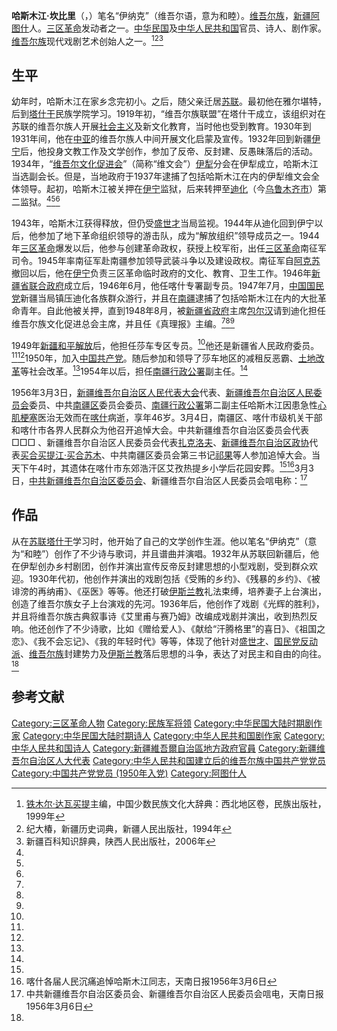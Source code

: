 '''哈斯木江·坎比里'''（{{lang-ug|待查}}，{{bd|1910年||1956年|3月3日}}）笔名“伊纳克”（维吾尔语，意为和睦）。[[维吾尔族|维吾尔族]]，[[新疆|新疆]][[阿图什|阿图什]]人。[[三区革命|三区革命]]发动者之一。[[中华民国|中华民国]]及[[中华人民共和国|中华人民共和国]]官员、诗人、剧作家。[[维吾尔族|维吾尔族]]现代戏剧艺术创始人之一。<ref name=xibei>[[铁木尔·达瓦买提|铁木尔·达瓦买提]]主编，中国少数民族文化大辞典：西北地区卷，民族出版社，1999年</ref><ref name=ji>纪大椿，新疆历史词典，新疆人民出版社，1994年</ref><ref name=xjbk>新疆百科知识辞典，陕西人民出版社，2006年</ref>

==生平==
幼年时，哈斯木江在家乡念完初小。之后，随父亲迁居[[苏联|苏联]]。最初他在雅尔堪特，后到[[塔什干|塔什干]]民族学院学习。1919年初，“维吾尔族联盟”在塔什干成立，该组织对在苏联的维吾尔族人开展[[社会主义|社会主义]]及新文化教育，当时他也受到教育。1930年到1931年间，他在[[中亚|中亚]]的维吾尔族人中间开展文化启蒙及宣传。1932年回到新疆[[伊宁|伊宁]]后，他投身文教工作及文学创作，参加了反帝、反封建、反愚昧落后的活动。1934年，“[[维吾尔文化促进会|维吾尔文化促进会]]”（简称“维文会”）[[伊犁|伊犁]]分会在伊犁成立，哈斯木江当选副会长。但是，当地政府于1937年逮捕了包括哈斯木江在内的伊犁维文会全体领导。起初，哈斯木江被关押在[[伊宁|伊宁]]监狱，后来转押至[[迪化|迪化]]（今[[乌鲁木齐市|乌鲁木齐市]]）第二监狱。<ref name=xibei/><ref name=ji/><ref name=xjbk/>

1943年，哈斯木江获得释放，但仍受[[盛世才|盛世才]]当局监视。1944年从迪化回到伊宁以后，他参加了地下革命组织领导的游击队，成为“解放组织”领导成员之一。1944年[[三区革命|三区革命]]爆发以后，他参与创建革命政权，获授上校军衔，出任[[三区革命|三区革命]]南征军司令。1945年率南征军赴南疆参加领导武装斗争以及建设政权。南征军自[[阿克苏|阿克苏]]撤回以后，他在[[伊宁|伊宁]]负责三区革命临时政府的文化、教育、卫生工作。1946年[[新疆省联合政府|新疆省联合政府]]成立后，1946年6月，他任喀什专署副专员。1947年7月，[[中国国民党|中国国民党]]新疆当局镇压迪化各族群众游行，并且在[[南疆|南疆]]逮捕了包括哈斯木江在内的大批革命青年。自此他被关押，直到1948年8月，被[[新疆省政府|新疆省政府]]主席[[包尔汉|包尔汉]]请到迪化担任维吾尔族文化促进总会主席，并且任《真理报》主编。<ref name=xibei/><ref name=ji/><ref name=xjbk/>

1949年[[新疆和平解放|新疆和平解放]]后，他担任莎车专区专员。<ref name=xibei/>他还是新疆省人民政府委员。<ref name=ji/><ref name=xjbk/>1950年，加入[[中国共产党|中国共产党]]。随后参加和领导了莎车地区的减租反恶霸、[[土地改革|土地改革]]等社会改革。<ref name=gejie/>1954年以后，担任[[南疆行政公署|南疆行政公署]]副主任。<ref name=xibei/>

1956年3月3日，[[新疆维吾尔自治区人民代表大会|新疆维吾尔自治区人民代表大会]]代表、[[新疆维吾尔自治区人民委员会|新疆维吾尔自治区人民委员会]]委员、中共[[南疆|南疆区]]委员会委员、[[南疆行政公署|南疆行政公署]]第二副主任哈斯木江因患急性[[心肌梗塞|心肌梗塞]]医治无效而在[[喀什|喀什]]病逝，享年46岁。3月4日，南疆区、喀什市级机关干部和喀什市各界人民群众为他召开追悼大会。中共新疆维吾尔自治区委员会代表□□□<!--[[郝平山|郝平山]]（？字模糊，待查）-->、新疆维吾尔自治区人民委员会代表[[阿不都拉·扎克洛夫|扎克洛夫]]、[[新疆维吾尔自治区政协|新疆维吾尔自治区政协]]代表[[买合买提江·买合苏木|买合买提江·买合苏木]]、中共南疆区委员会第三书记[[祁果|祁果]]等人参加追悼大会。当天下午4时，其遗体在喀什市东郊浩汗区艾孜热提乡小学后花园安葬。<ref name=xibei/><ref name=gejie>喀什各届人民沉痛追悼哈斯木江同志，天南日报1956年3月6日</ref>3月3日，[[中共新疆维吾尔自治区党委|中共新疆维吾尔自治区委员会]]、新疆维吾尔自治区人民委员会唁电称：<ref name=yandian>中共新疆维吾尔自治区委员会、新疆维吾尔自治区人民委员会唁电，天南日报1956年3月6日</ref>

{{引用|中共新疆維吾爾自治區委員會、新疆維吾爾自治區人民委員會唁電
南疆區黨委、南疆行署：

南疆行署-{付}-主任哈斯木江同志不幸患病逝世，這是我黨和新疆各族人民的一個很大損失，哈斯木江同志爲新疆各族人民的解放事業奮-{斗}-多年，現在正當祖國[[社會主義改造|社會主義改造]]和社會主義建設事業□□<!--（此二字模糊，待查）-->發展的時期，哈斯木江同志竟與我們永別了，[[中國共產黨新疆維吾爾自治區委員會|中國共產黨新疆維吾爾自治區委員會]]與[[新疆維吾爾自治區人民委員會|新疆維吾爾自治區人民委員會]]表示深沉的哀悼。我們全黨同志與全體幹部要加倍努力，進一步做好新疆的社會主義改造和社會主義建設事業，以資悼念死者。並向哈斯木江同志家屬誌哀。

1956年3月3日
}}

==作品==
从在[[苏联|苏联]][[塔什干|塔什干]]学习时，他开始了自己的文学创作生涯。他以笔名“伊纳克”（意为“和睦”）创作了不少诗与歌词，并且谱曲并演唱。1932年从苏联回新疆后，他在伊犁创办乡村剧团，创作并演出宣传反帝反封建思想的小型戏剧，受到群众欢迎。1930年代初，他创作并演出的戏剧包括《受贿的乡约》、《残暴的乡约》、《被诽滂的再纳甫》、《巫医》等等。他还打破[[伊斯兰教|伊斯兰教]]礼法束缚，培养妻子上台演出，创造了维吾尔族女子上台演戏的先河。1936年后，他创作了戏剧《光辉的胜利》，并且将维吾尔族古典叙事诗《艾里甫与赛乃姆》改编成戏剧并演出，收到热烈反响。他还创作了不少诗歌，比如《赠给爱人》、《献给“汗腾格里”的喜日》、《祖国之恋》、《我不会忘记》、《我的年轻时代》等等，体现了他针对[[盛世才|盛世才]]、[[国民党反动派|国民党反动派]]、[[维吾尔族|维吾尔族]]封建势力及[[伊斯兰教|伊斯兰教]]落后思想的斗争，表达了对民主和自由的向往。<ref name=xibei/>

==参考文献==
{{reflist}}

[[Category:三区革命人物|Category:三区革命人物]]
[[Category:民族军将领|Category:民族军将领]]
[[Category:中华民国大陆时期剧作家|Category:中华民国大陆时期剧作家]]
[[Category:中华民国大陆时期诗人|Category:中华民国大陆时期诗人]]
[[Category:中华人民共和国剧作家|Category:中华人民共和国剧作家]]
[[Category:中华人民共和国诗人|Category:中华人民共和国诗人]]
[[Category:新疆維吾爾自治區地方政府官員|Category:新疆維吾爾自治區地方政府官員]]
[[Category:新疆维吾尔自治区人大代表|Category:新疆维吾尔自治区人大代表]]
[[Category:中华人民共和国建立后的维吾尔族中国共产党党员|Category:中华人民共和国建立后的维吾尔族中国共产党党员]]
[[Category:中国共产党党员_(1950年入党)|Category:中国共产党党员 (1950年入党)]]
[[Category:阿图什人|Category:阿图什人]]